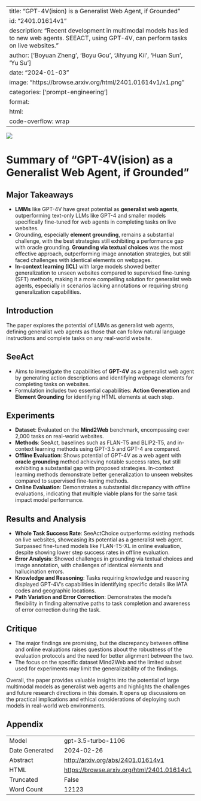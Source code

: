 
---
title: "GPT-4V(ision) is a Generalist Web Agent, if Grounded"
id: "2401.01614v1"
description: "Recent development in multimodal models has led to new web agents. SEEACT, using GPT-4V, can perform tasks on live websites."
author: ['Boyuan Zheng', 'Boyu Gou', 'Jihyung Kil', 'Huan Sun', 'Yu Su']
date: "2024-01-03"
image: "https://browse.arxiv.org/html/2401.01614v1/x1.png"
categories: ['prompt-engineering']
format:
  html:
    code-overflow: wrap
---

![](https://browse.arxiv.org/html/2401.01614v1/x1.png)

# Summary of “GPT-4V(ision) as a Generalist Web Agent, if Grounded”

## Major Takeaways
- **LMMs** like GPT-4V have great potential as **generalist web agents**, outperforming text-only LLMs like GPT-4 and smaller models specifically fine-tuned for web agents in completing tasks on live websites.
- Grounding, especially **element grounding**, remains a substantial challenge, with the best strategies still exhibiting a performance gap with oracle grounding. **Grounding via textual choices** was the most effective approach, outperforming image annotation strategies, but still faced challenges with identical elements on webpages.
- **In-context learning (ICL)** with large models showed better generalization to unseen websites compared to supervised fine-tuning (SFT) methods, making it a more compelling solution for generalist web agents, especially in scenarios lacking annotations or requiring strong generalization capabilities.

## Introduction
The paper explores the potential of LMMs as generalist web agents, defining generalist web agents as those that can follow natural language instructions and complete tasks on any real-world website.

## SeeAct
- Aims to investigate the capabilities of **GPT-4V** as a generalist web agent by generating action descriptions and identifying webpage elements for completing tasks on websites.
- Formulation includes two essential capabilities: **Action Generation** and **Element Grounding** for identifying HTML elements at each step.

## Experiments
- **Dataset**: Evaluated on the **Mind2Web** benchmark, encompassing over 2,000 tasks on real-world websites.
- **Methods**: SeeAct, baselines such as FLAN-T5 and BLIP2-T5, and in-context learning methods using GPT-3.5 and GPT-4 are compared.
- **Offline Evaluation**: Shows potential of GPT-4V as a web agent with **oracle grounding** method achieving notable success rates, but still exhibiting a substantial gap with proposed strategies. In-context learning methods demonstrate better generalization to unseen websites compared to supervised fine-tuning methods.
- **Online Evaluation**: Demonstrates a substantial discrepancy with offline evaluations, indicating that multiple viable plans for the same task impact model performance.

## Results and Analysis
- **Whole Task Success Rate**: SeeActChoice outperforms existing methods on live websites, showcasing its potential as a generalist web agent. Surpassed fine-tuned models like FLAN-T5-XL in online evaluation, despite showing lower step success rates in offline evaluation.
- **Error Analysis**: Showed challenges in grounding via textual choices and image annotation, with challenges of identical elements and hallucination errors.
- **Knowledge and Reasoning**: Tasks requiring knowledge and reasoning displayed GPT-4V's capabilities in identifying specific details like IATA codes and geographic locations.
- **Path Variation and Error Correction**: Demonstrates the model’s flexibility in finding alternative paths to task completion and awareness of error correction during the task.

## Critique
- The major findings are promising, but the discrepancy between offline and online evaluations raises questions about the robustness of the evaluation protocols and the need for better alignment between the two.
- The focus on the specific dataset Mind2Web and the limited subset used for experiments may limit the generalizability of the findings.

Overall, the paper provides valuable insights into the potential of large multimodal models as generalist web agents and highlights the challenges and future research directions in this domain. It opens up discussions on the practical implications and ethical considerations of deploying such models in real-world web environments.

## Appendix

|          |          |
|----------|----------|
| Model     | gpt-3.5-turbo-1106       |
| Date Generated     | 2024-02-26       |
| Abstract | [http://arxiv.org/abs/2401.01614v1](http://arxiv.org/abs/2401.01614v1)        |
| HTML     | [https://browse.arxiv.org/html/2401.01614v1](https://browse.arxiv.org/html/2401.01614v1)       |
| Truncated       | False       |
| Word Count       | 12123       |